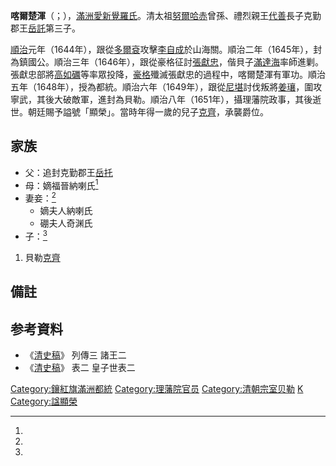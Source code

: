 {{Manchu name|[[爱新觉罗氏|爱新觉罗]]}}
'''喀爾楚渾'''（{{lang-mnc|ᡴᠠᠯᠴᡠᡥᡡᠨ|v=Kalcuhūn|a=Kalquhvn}}{{Notetag|满语意思是“额宽”。}}；{{Bd|1628年|7月2日（天聰二年六月初二）<ref name=ax>《[[愛新覺羅宗譜|愛新覺羅宗譜]]》乙冊，3314頁。</ref>|1651年|12月19日（順治八年十一月初七）<ref name=ax/>}}），[[滿洲|滿洲]][[愛新覺羅氏|愛新覺羅氏]]。清太祖[[努爾哈赤|努爾哈赤]]曾孫、禮烈親王[[代善|代善]]長子克勤郡王[[岳託|岳託]]第三子。

[[順治|順治]]元年（1644年），跟從[[多爾袞|多爾袞]]攻擊[[李自成|李自成]]於山海關。順治二年（1645年），封為鎮國公。順治三年（1646年），跟從豪格征討[[張獻忠|張獻忠]]，偕貝子[[滿達海|滿達海]]率師進剿。張獻忠部將[[高如礪|高如礪]]等率眾投降，[[豪格|豪格]]殲滅張獻忠的過程中，喀爾楚渾有軍功。順治五年（1648年），授為都統。順治六年（1649年），跟從[[尼堪|尼堪]]討伐叛將[[姜瓖|姜瓖]]，圍攻寧武，其後大破敵軍，進封為貝勒。順治八年（1651年），攝理藩院政事，其後逝世。朝廷賜予謚號「顯榮」。當時年得一歲的兒子[[克齊|克齊]]，承襲爵位。

==家族==
*父：追封克勤郡王[[岳托|岳托]]
*母：嫡福晉納喇氏<ref name=ax/>
*妻妾：<ref name=ax/>
**嫡夫人納喇氏
**硼夫人奇渊氏
*子：<ref name=ax/>
#貝勒[[克齊|克齊]]

==備註==
<references group="註" />
==参考資料 ==
{{reflist}}
* 《[[清史稿|清史稿]]》 列傳三 諸王二
* 《[[清史稿|清史稿]]》 表二 皇子世表二
{{清朝人物小作品}}
{{DEFAULTSORT:K}}
[[Category:鑲紅旗滿洲都統|Category:鑲紅旗滿洲都統]]
[[Category:理藩院官员|Category:理藩院官员]]
[[Category:清朝宗室贝勒|Category:清朝宗室贝勒]]
[[Category:愛新覺羅氏|K]]
[[Category:諡顯榮|Category:諡顯榮]]